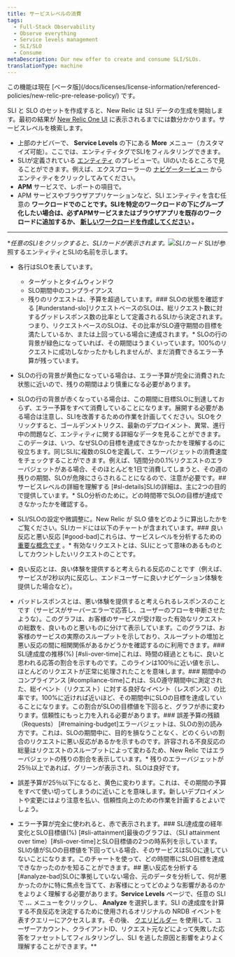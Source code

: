 ```yaml
---
title: サービスレベルの消費
tags:
  - Full-Stack Observability
  - Observe everything
  - Service levels management
  - SLI/SLO
  - Consume
metaDescription: Our new offer to create and consume SLI/SLOs.
translationType: machine
---
```


<Callout title="ベータ版機能">
  この機能は現在 [ベータ版](/docs/licenses/license-information/referenced-policies/new-relic-pre-release-policy/) です。
</Callout>

SLI と SLO のセットを作成すると、New Relic は SLI データの生成を開始します。最初の結果が [New Relic One UI](https://one.newrelic.com/) に表示されるまでには数分かかります。サービスレベルを検索します。

* 上部のナビバーで、 **Service Levels** の下にある **More** メニュー（カスタマイズ可能）。ここでは、エンティティタグでSLIをフィルタリングできます。
* SLIが定義されている [エンティティ](/docs/new-relic-one/use-new-relic-one/core-concepts/what-entity-new-relic/) のプレビューで。UIのいたるところで見ることができます。例えば、エクスプローラーの [ナビゲータービュー](/docs/new-relic-one/use-new-relic-one/core-concepts/new-relic-explorer-view-performance-across-apps-services-hosts/#view-navigator) からエンティティをクリックしてみてください。
* **APM** サービスで、レポートの項目で。
* APM サービスやブラウザアプリケーションなど、SLI エンティティを含む任意の **ワークロードでのことです。SLIを特定のワークロードの下にグループ化したい場合は、必ずAPMサービスまたはブラウザアプリを既存のワークロードに追加するか、 [新しいワークロードを作成してください](/docs/new-relic-one/use-new-relic-one/workloads/use-workloads/) 。**
* ****

**任意のSLIをクリックすると、SLIカードが表示されます。![SLIカード](./images/sli_card.png "SLIカード")* SLIが参照するエンティティとSLIの名前を示します。

* 各行はSLOを表しています。

  * ターゲットとタイムウィンドウ
  * SLO期間中のコンプライアンス
  * 残りのリクエストは、予算を超過しています。### SLOの状態を確認する [#understand-slo]リクエストベースのSLOは、総リクエスト数に対するグッドレスポンス数の比率として定義されるSLIから決定されます。つまり、リクエストベースのSLOは、その比率がSLO遵守期間の目標を満たしているか、または上回っている場合に達成されます。* SLOの行の背景が緑色になっていれば、その期間はうまくいっています。100%のリクエストに成功しなかったかもしれませんが、まだ消費できるエラー予算が残っています。
* SLOの行の背景が黄色になっている場合は、エラー予算が完全に消費された状態に近いので、残りの期間はより慎重になる必要があります。
* SLOの行の背景が赤くなっている場合は、この期間に目標SLOに到達しておらず、エラー予算をすべて消費していることになります。展開する必要がある場合は注意し、SLIを改善するための作業を計画してください。SLOをクリックすると、ゴールデンメトリクス、最新のデプロイメント、異常、進行中の問題など、エンティティに関する詳細なデータを見ることができます。このデータは、いつ、なぜSLOの目標を達成できなかったかを理解するのに役立ちます。同じSLIに複数のSLOを定義して、エラーバジェットの消費速度をチェックすることができます。例えば、1週間分の0.1%リクエストのエラーバジェットがある場合、そのほとんどを1日で消費してしまうと、その週の残りの期間、SLOが危険にさらされることになるので、注意が必要です。## サービスレベルの詳細を理解する [#sl-details]SLIの詳細は、主に2つの目的で提供しています。* SLO分析のために。どの時間帯でSLOの目標が達成できなかったかを確認する。
* SLI/SLOの設定や微調整に。New Relic が SLO 値をどのように算出したかをご覧ください。SLIカードには以下のチャートが含まれています。### 良い反応と悪い反応 [#good-bad]これらは、サービスレベルを分析するための [重要な概念です](/docs/service-level-management/create-slm#request-response) 。* 有効なリクエストとは、SLIにとって意味のあるものとしてカウントしたいリクエストのことです。
* 良い反応とは、良い体験を提供すると考えられる反応のことです（例えば、サービスが2秒以内に反応し、エンドユーザーに良いナビゲーション体験を提供した場合など）。
* バッドレスポンスとは、悪い体験を提供すると考えられるレスポンスのことです（サービスがサーバーエラーで応答し、ユーザーのフローを中断させたような）。このグラフは、お客様のサービスが受け取った有効なリクエストの総数を、良いものと悪いものに分けて表示しています。このグラフは、お客様のサービスの実際のスループットを示しており、スループットの増加と悪い反応の間に相関関係があるかどうかを確認するのに利用できます。### SLI達成度の推移(%) [#sli-over-time]これは、時間の経過とともに、良いと思われる応答の割合を示すものです。このラインは100％に近い値を示し、ほとんどのリクエストが正常に処理されたことを意味します。### 期間中のコンプライアンス [#compliance-time]これは、SLO遵守期間中に測定された、総イベント（リクエスト）に対する良好なイベント（レスポンス）の比率です。100%に近ければ近いほど、その期間中にSLOの目標を達成していることになります。この割合がSLOの目標値を下回ると、グラフが赤に変わります。信頼性にもっと力を入れる必要があります。### 誤差予算の残額（Requests） [#remaining-budget]エラーバジェットは、SLOの別の読み方です。これは、SLOの期間中に、目的を損なうことなく、どのくらいの割合のリクエストに悪い反応があるかを示すものです。許容される不良反応の総量はリクエストのスループットによって変わるため、New Relic ではエラーバジェットの残りの割合を表示しています。* 残りのエラーバジェットが25％以上であれば、グリーンが表示され、SLOは良好です。
* 誤差予算が25％以下になると、黄色に変わります。これは、その期間の予算をすべて使い切ってしまうのに近いことを意味します。新しいデプロイメントや変更にはより注意を払い、信頼性向上のための作業を計画するとよいでしょう。
* エラー予算が完全に使われると、赤で表示されます。### SLI達成度の経年変化とSLO目標値(%) [#sli-attainment]最後のグラフは、（SLI attainment over time）\[#sli-over-time]とSLO目標値の2つの時系列を示しています。SLIの値がSLOの目標値を下回っている場合、そのサービスはSLOに達していないことになります。このチャートを使って、どの時間帯にSLO目標を達成できなかったのかを知ることができます。## 悪い反応を分析する [#analyze-bad]SLOに準拠していない場合、元のデータを分析して、何が悪かったのかに特に焦点を当てて、お客様にとってどのような影響があるのかをよりよく理解する必要があります。**Service Levels** ページで、任意の SLI で **...** メニューをクリックし、 **Analyze** を選択します。SLI の達成度を計算する不良反応を決定するために使用されるオリジナルの NRDB イベントを表すクエリーにアクセスします。その後、 [クエリビルダー](/docs/query-your-data/explore-query-data/query-builder/introduction-query-builder/) を使用して、ユーザーアカウント、クライアントID、リクエスト元などによって失敗した応答をファセットしてフィルタリングし、SLI を逃した原因と影響をよりよく理解することができます。**